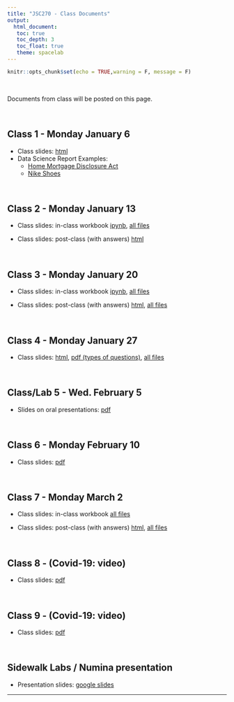 ```yaml
---
title: "JSC270 - Class Documents"
output: 
  html_document:
   toc: true
   toc_depth: 3
   toc_float: true
   theme: spacelab
---
```


```r
knitr::opts_chunk$set(echo = TRUE,warning = F, message = F)
```

<br>


Documents from class will be posted on this page.

<br>

## Class 1 - Monday January 6

* Class slides: [html](https://jsc270.github.io/class-notebooks/class-01/Class1-slides.html)
* Data Science Report Examples: 
  * [Home Mortgage Disclosure Act](docs/report-mortgage.pdf)
  * [Nike Shoes](docs/report-nike.pdf)

<br>

## Class 2 - Monday January 13

* Class slides: in-class workbook [ipynb](https://jsc270.github.io/class-notebooks/class-02/Class2-workbook.ipynb), [all files](https://jsc270.github.io/class-notebooks/class-02/class-02-files.zip)

* Class slides: post-class (with answers)
[html](https://jsc270.github.io/class-notebooks/class-02/Class2-slides.html)

<br>

## Class 3 - Monday January 20

* Class slides: in-class workbook [ipynb](https://jsc270.github.io/class-notebooks/class-03/class-03-workbook.ipynb), [all files](https://jsc270.github.io/class-notebooks/class-03/class-03-files.zip)

* Class slides: post-class (with answers)
[html](https://jsc270.github.io/class-notebooks/class-03/class-03-slides.html), [all files](https://jsc270.github.io/class-notebooks/class-03/class-03-slides.zip)

<br>

## Class 4 - Monday January 27

* Class slides: 
[html](https://jsc270.github.io/class-notebooks/class-04/class4.html), [pdf (types of questions)](https://jsc270.github.io/class-notebooks/class-04/JSC270-surveys.pdf), [all files](https://jsc270.github.io/class-notebooks/class-04/class-04-slides.zip)

<br>

## Class/Lab 5 - Wed. February 5

* Slides on oral presentations: 
[pdf](https://jsc270.github.io/class-notebooks/class-05/JSC270-Class5.pdf)

<br>


## Class 6 - Monday February 10

* Class slides: 
[pdf](https://jsc270.github.io/class-notebooks/class-06/JSC270-Class6.pdf)

<br>


## Class 7 - Monday March 2

* Class slides: in-class workbook
[all files](https://jsc270.github.io/class-notebooks/class-07/class07-slides.zip)

* Class slides: post-class (with answers)
[html](https://jsc270.github.io/class-notebooks/class-07/class-07-full.html), [all files](https://jsc270.github.io/class-notebooks/class-07/class-07-full-slides.zip)

<br>

## Class 8 - (Covid-19: video)

* Class slides: [pdf](https://jsc270.github.io/class-notebooks/class-08/class08-slides.pdf)

<br>

## Class 9 - (Covid-19: video)

* Class slides: [pdf](https://jsc270.github.io/class-notebooks/class-09/class09-slides.pdf)

<br>

## Sidewalk Labs / Numina presentation

* Presentation slides: [google slides](https://docs.google.com/presentation/d/1YlKFfCbucveBl-wQYe0e9FU1JcqEW98RNLj3gJxDAqk/edit#slide=id.g6255ca6f20_0_62)

******



